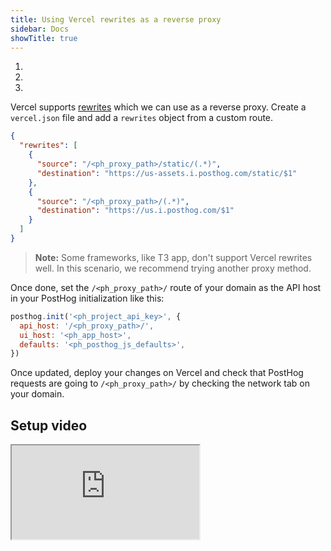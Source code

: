 ```yaml
---
title: Using Vercel rewrites as a reverse proxy
sidebar: Docs
showTitle: true
---
```



<CalloutBox icon="IconWarning" title="Warning" type="fyi">

  1. <ProxyWarning />
  2. <RegionWarning />
  3. <ProxyPathNamesWarning />

</CalloutBox>

Vercel supports [rewrites](https://vercel.com/docs/concepts/projects/project-configuration#rewrites) which we can use as a reverse proxy. Create a `vercel.json` file and add a `rewrites` object from a custom route.

```json
{
  "rewrites": [
    {
      "source": "/<ph_proxy_path>/static/(.*)",
      "destination": "https://us-assets.i.posthog.com/static/$1"
    },
    {
      "source": "/<ph_proxy_path>/(.*)",
      "destination": "https://us.i.posthog.com/$1"
    }
  ]
}
```

> **Note:** Some frameworks, like T3 app, don't support Vercel rewrites well. In this scenario, we recommend trying another proxy method.

Once done, set the `/<ph_proxy_path>/` route of your domain as the API host in your PostHog initialization like this:

```js
posthog.init('<ph_project_api_key>', {
  api_host: '/<ph_proxy_path>/',
  ui_host: '<ph_app_host>',
  defaults: '<ph_posthog_js_defaults>',
})
```

Once updated, deploy your changes on Vercel and check that PostHog requests are going to `/<ph_proxy_path>/` by checking the network tab on your domain.

## Setup video

<iframe
  src="https://www.youtube-nocookie.com/embed/MD-jI2moPV0"
  className="rounded shadow-xl"
/>
